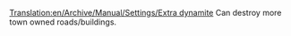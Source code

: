 [[Translation:en/Archive/Manual/Settings/Extra dynamite]]
Can destroy more town owned roads/buildings.
